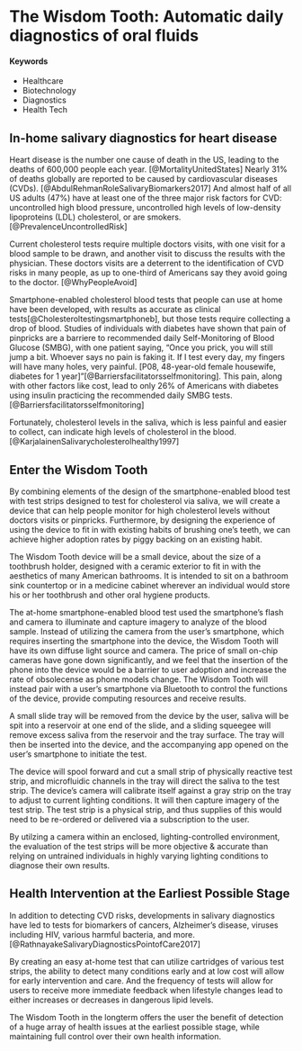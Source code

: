 # The Wisdom Tooth: Automatic daily diagnostics of oral fluids {#wisdom-tooth}

#### Keywords {-}

- Healthcare
- Biotechnology
- Diagnostics
- Health Tech

## In-home salivary diagnostics for heart disease

Heart disease is the number one cause of death in the US, leading to the deaths of 600,000 people each year. [@MortalityUnitedStates] Nearly 31% of deaths globally are reported to be caused by cardiovascular diseases (CVDs). [@AbdulRehmanRoleSalivaryBiomarkers2017] And almost half of all US adults (47%) have at least one of the three major risk factors for CVD: uncontrolled high blood pressure, uncontrolled high levels of low-density lipoproteins (LDL) cholesterol, or are smokers. [@PrevalenceUncontrolledRisk]

Current cholesterol tests require multiple doctors visits, with one visit for a blood sample to be drawn, and another visit to discuss the results with the physician. These doctors visits are a deterrent to the identification of CVD risks in many people, as up to one-third of Americans say they avoid going to the doctor. [@WhyPeopleAvoid]

Smartphone-enabled cholesterol blood tests that people can use at home have been developed, with results as accurate as clinical tests[@Cholesteroltestingsmartphoneb], but those tests require collecting a drop of blood. Studies of individuals with diabetes have shown that pain of pinpricks are a barriere to recommended daily Self-Monitoring of Blood Glucose (SMBG), with one patient saying, "Once you prick, you will still jump a bit. Whoever says no pain is faking it. If I test every day, my fingers will have many holes, very painful. [P08, 48-year-old female housewife, diabetes for 1 year]"[@Barriersfacilitatorsselfmonitoring]. This pain, along with other factors like cost, lead to only 26% of Americans with diabetes using insulin practicing the recommended daily SMBG tests.[@Barriersfacilitatorsselfmonitoring]

Fortunately, cholesterol levels in the saliva, which is less painful and easier to collect, can indicate high levels of cholesterol in the blood.[@KarjalainenSalivarycholesterolhealthy1997] 

## Enter the Wisdom Tooth

By combining elements of the design of the smartphone-enabled blood test with test strips designed to test for cholesterol via saliva, we will create a device that can help people monitor for high cholesterol levels without doctors visits or pinpricks. Furthermore, by designing the experience of using the device to fit in with existing habits of brushing one's teeth, we can achieve higher adoption rates by piggy backing on an existing habit.

The Wisdom Tooth device will be a small device, about the size of a toothbrush holder, designed with a ceramic exterior to fit in with the aesthetics of many American bathrooms. It is intended to sit on a bathroom sink countertop or in a medicine cabinet wherever an individual would store his or her toothbrush and other oral hygiene products.

The at-home smartphone-enabled blood test used the smartphone's flash and camera to illuminate and capture imagery to analyze of the blood sample. Instead of utilizing the camera from the user's smartphone, which requires inserting the smartphone into the device, the Wisdom Tooth will have its own diffuse light source and camera. The price of small on-chip cameras have gone down significantly, and we feel that the insertion of the phone into the device would be a barrier to user adoption and increase the rate of obsolecense as phone models change. The Wisdom Tooth will instead pair with a user's smartphone via Bluetooth to control the functions of the device, provide computing resources and receive results.

A small slide tray will be removed from the device by the user, saliva will be spit into a reservoir at one end of the slide, and a sliding squeegee will remove excess saliva from the reservoir and the tray surface. The tray will then be inserted into the device, and the accompanying app opened on the user's smartphone to initiate the test.

The device will spool forward and cut a small strip of physically reactive test strip, and microfluidic channels in the tray will direct the saliva to the test strip. The device's camera will calibrate itself against a gray strip on the tray to adjust to current lighting conditions. It will then capture imagery of the test strip. The test strip is a physical strip, and thus supplies of this would need to be re-ordered or delivered via a subscription to the user.

By utilzing a camera within an enclosed, lighting-controlled environment, the evaluation of the test strips will be more objective & accurate than relying on untrained individuals in highly varying lighting conditions to diagnose their own results.


## Health Intervention at the Earliest Possible Stage

In addition to detecting CVD risks, developments in salivary diagnostics have led to tests for biomarkers of cancers, Alzheimer's disease, viruses including HIV, various harmful bacteria, and more.[@RathnayakeSalivaryDiagnosticsPointofCare2017]

By creating an easy at-home test that can utilize cartridges of various test strips, the ability to detect many conditions early and at low cost will allow for early intervention and care. And the frequency of tests will allow for users to receive more immediate feedback when lifestyle changes lead to either increases or decreases in dangerous lipid levels.

The Wisdom Tooth in the longterm offers the user the benefit of detection of a huge array of health issues at the earliest possible stage, while maintaining full control over their own health information.